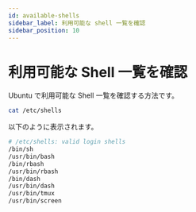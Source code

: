 ```yaml
---
id: available-shells
sidebar_label: 利用可能な shell 一覧を確認
sidebar_position: 10
---
```


# 利用可能な Shell 一覧を確認

Ubuntu で利用可能な Shell 一覧を確認する方法です。

```bash
cat /etc/shells
```

以下のように表示されます。

```bash
# /etc/shells: valid login shells
/bin/sh
/usr/bin/bash
/bin/rbash
/usr/bin/rbash
/bin/dash
/usr/bin/dash
/usr/bin/tmux
/usr/bin/screen
```
